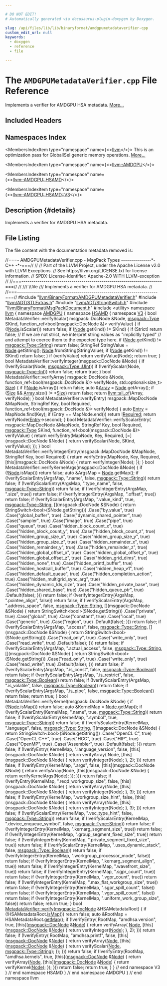 ```yaml
---

# DO NOT EDIT!
# Automatically generated via docusaurus-plugin-doxygen by Doxygen.

slug: /api/files/lib/lib/binaryformat/amdgpumetadataverifier-cpp
custom_edit_url: null
keywords:
  - doxygen
  - reference
  - file

---
```





# The `AMDGPUMetadataVerifier.cpp` File Reference

<DoxygenPage pluginConfig={pluginConfig}>

Implements a verifier for AMDGPU HSA metadata. <a href="#details">More...</a>

## Included Headers

<IncludesList>
<IncludesListItem
  filePath="llvm/BinaryFormat/AMDGPUMetadataVerifier.h"
  permalink="/docs/api/files/include/include/llvm/include/llvm/binaryformat/amdgpumetadataverifier-h"
  isLocal="true" />
<IncludesListItem
  filePath="llvm/ADT/STLExtras.h"
  permalink="/docs/api/files/include/include/llvm/include/llvm/adt/stlextras-h"
  isLocal="true" />
<IncludesListItem
  filePath="llvm/ADT/StringSwitch.h"
  permalink="/docs/api/files/include/include/llvm/include/llvm/adt/stringswitch-h"
  isLocal="true" />
<IncludesListItem
  filePath="llvm/BinaryFormat/MsgPackDocument.h"
  permalink="/docs/api/files/include/include/llvm/include/llvm/binaryformat/msgpackdocument-h"
  isLocal="true" />
<IncludesListItem
  filePath="utility"
  permalink=""
  isLocal="false" />
</IncludesList>

## Namespaces Index

<MembersIndex>

<MembersIndexItem
  type="namespace"
  name={<><a href="/docs/api/namespaces/llvm">llvm</a></>}>
This is an optimization pass for GlobalISel generic memory operations. <a href="/docs/api/namespaces/llvm/#details">More...</a>
</MembersIndexItem>

<MembersIndexItem
  type="namespace"
  name={<><a href="/docs/api/namespaces/llvm/amdgpu">llvm::AMDGPU</a></>}>
</MembersIndexItem>

<MembersIndexItem
  type="namespace"
  name={<><a href="/docs/api/namespaces/llvm/amdgpu/hsamd">llvm::AMDGPU::HSAMD</a></>}>
</MembersIndexItem>

<MembersIndexItem
  type="namespace"
  name={<><a href="/docs/api/namespaces/llvm/amdgpu/hsamd/v3">llvm::AMDGPU::HSAMD::V3</a></>}>
</MembersIndexItem>

</MembersIndex>

## Description {#details}

Implements a verifier for AMDGPU HSA metadata.

## File Listing

The file content with the documentation metadata removed is:

<ProgramListing>

<Link id="l00001" /><CodeLine lineNumber="1"><Highlight kind="comment">//===- AMDGPUMetadataVerifier.cpp - MsgPack Types ---------------&#42;- C++ -&#42;-===//</Highlight><Highlight kind="normal"></Highlight></CodeLine>
<Link id="l00002" /><CodeLine lineNumber="2"><Highlight kind="normal"></Highlight><Highlight kind="comment">//</Highlight><Highlight kind="normal"></Highlight></CodeLine>
<Link id="l00003" /><CodeLine lineNumber="3"><Highlight kind="normal"></Highlight><Highlight kind="comment">// Part of the LLVM Project, under the Apache License v2.0 with LLVM Exceptions.</Highlight><Highlight kind="normal"></Highlight></CodeLine>
<Link id="l00004" /><CodeLine lineNumber="4"><Highlight kind="normal"></Highlight><Highlight kind="comment">// See https://llvm.org/LICENSE.txt for license information.</Highlight><Highlight kind="normal"></Highlight></CodeLine>
<Link id="l00005" /><CodeLine lineNumber="5"><Highlight kind="normal"></Highlight><Highlight kind="comment">// SPDX-License-Identifier: Apache-2.0 WITH LLVM-exception</Highlight><Highlight kind="normal"></Highlight></CodeLine>
<Link id="l00006" /><CodeLine lineNumber="6"><Highlight kind="normal"></Highlight><Highlight kind="comment">//</Highlight><Highlight kind="normal"></Highlight></CodeLine>
<Link id="l00007" /><CodeLine lineNumber="7"><Highlight kind="normal"></Highlight><Highlight kind="comment">//===----------------------------------------------------------------------===//</Highlight><Highlight kind="normal"></Highlight></CodeLine>
<Link id="l00008" /><CodeLine lineNumber="8"><Highlight kind="normal"></Highlight><Highlight kind="comment">//</Highlight><Highlight kind="comment"></Highlight></CodeLine>
<Link id="l00009" /><CodeLine lineNumber="9"><Highlight kind="comment">/// \\file</Highlight></CodeLine>
<Link id="l00010" /><CodeLine lineNumber="10"><Highlight kind="comment">/// Implements a verifier for AMDGPU HSA metadata.</Highlight><Highlight kind="normal"></Highlight></CodeLine>
<Link id="l00011" /><CodeLine lineNumber="11"><Highlight kind="normal"></Highlight><Highlight kind="comment">//</Highlight><Highlight kind="normal"></Highlight></CodeLine>
<Link id="l00012" /><CodeLine lineNumber="12"><Highlight kind="normal"></Highlight><Highlight kind="comment">//===----------------------------------------------------------------------===//</Highlight><Highlight kind="normal"></Highlight></CodeLine>
<Link id="l00013" /><CodeLine lineNumber="13"><Highlight kind="normal"></Highlight></CodeLine>
<Link id="l00014" /><CodeLine lineNumber="14"><Highlight kind="normal"></Highlight><Highlight kind="preprocessor">#include &quot;<a href="/docs/api/files/include/include/llvm/include/llvm/binaryformat/amdgpumetadataverifier-h">llvm/BinaryFormat/AMDGPUMetadataVerifier.h</a>&quot;</Highlight><Highlight kind="normal"></Highlight></CodeLine>
<Link id="l00015" /><CodeLine lineNumber="15"><Highlight kind="normal"></Highlight></CodeLine>
<Link id="l00016" /><CodeLine lineNumber="16"><Highlight kind="normal"></Highlight><Highlight kind="preprocessor">#include &quot;<a href="/docs/api/files/include/include/llvm/include/llvm/adt/stlextras-h">llvm/ADT/STLExtras.h</a>&quot;</Highlight><Highlight kind="normal"></Highlight></CodeLine>
<Link id="l00017" /><CodeLine lineNumber="17"><Highlight kind="normal"></Highlight><Highlight kind="preprocessor">#include &quot;<a href="/docs/api/files/include/include/llvm/include/llvm/adt/stringswitch-h">llvm/ADT/StringSwitch.h</a>&quot;</Highlight><Highlight kind="normal"></Highlight></CodeLine>
<Link id="l00018" /><CodeLine lineNumber="18"><Highlight kind="normal"></Highlight><Highlight kind="preprocessor">#include &quot;<a href="/docs/api/files/include/include/llvm/include/llvm/binaryformat/msgpackdocument-h">llvm/BinaryFormat/MsgPackDocument.h</a>&quot;</Highlight><Highlight kind="normal"></Highlight></CodeLine>
<Link id="l00019" /><CodeLine lineNumber="19"><Highlight kind="normal"></Highlight></CodeLine>
<Link id="l00020" /><CodeLine lineNumber="20"><Highlight kind="normal"></Highlight><Highlight kind="preprocessor">#include &lt;utility&gt;</Highlight><Highlight kind="normal"></Highlight></CodeLine>
<Link id="l00021" /><CodeLine lineNumber="21"><Highlight kind="normal"></Highlight></CodeLine>
<Link id="l00022" /><CodeLine lineNumber="22"><Highlight kind="normal"></Highlight><Highlight kind="keyword">namespace </Highlight><Highlight kind="normal"><a href="/docs/api/namespaces/llvm">llvm</a> &#123;</Highlight></CodeLine>
<Link id="l00023" /><CodeLine lineNumber="23"><Highlight kind="normal"></Highlight><Highlight kind="keyword">namespace </Highlight><Highlight kind="normal"><a href="/docs/api/namespaces/llvm/amdgpu">AMDGPU</a> &#123;</Highlight></CodeLine>
<Link id="l00024" /><CodeLine lineNumber="24"><Highlight kind="normal"></Highlight><Highlight kind="keyword">namespace </Highlight><Highlight kind="normal"><a href="/docs/api/namespaces/llvm/amdgpu/hsamd">HSAMD</a> &#123;</Highlight></CodeLine>
<Link id="l00025" /><CodeLine lineNumber="25"><Highlight kind="normal"></Highlight><Highlight kind="keyword">namespace </Highlight><Highlight kind="normal"><a href="/docs/api/namespaces/llvm/amdgpu/hsamd/v3">V3</a> &#123;</Highlight></CodeLine>
<Link id="l00026" /><CodeLine lineNumber="26"><Highlight kind="normal"></Highlight></CodeLine>
<Link id="l00027" /><CodeLine lineNumber="27"><Highlight kind="normal"></Highlight><Highlight kind="keywordtype">bool</Highlight><Highlight kind="normal"> MetadataVerifier::verifyScalar(</Highlight></CodeLine>
<Link id="l00028" /><CodeLine lineNumber="28"><Highlight kind="normal">    msgpack::DocNode &amp;Node, <a href="/docs/api/namespaces/llvm/msgpack/#afdae9da66bac09f4b2bfc0fd9f0559e6">msgpack::Type</a> SKind,</Highlight></CodeLine>
<Link id="l00029" /><CodeLine lineNumber="29"><Highlight kind="normal">    function&#95;ref&lt;</Highlight><Highlight kind="keywordtype">bool</Highlight><Highlight kind="normal">(msgpack::DocNode &amp;)&gt; verifyValue) &#123;</Highlight></CodeLine>
<Link id="l00030" /><CodeLine lineNumber="30"><Highlight kind="normal">  </Highlight><Highlight kind="keywordflow">if</Highlight><Highlight kind="normal"> (!<a href="/docs/api/namespaces/llvm/rdf/#ac54dd04d6e441d1b72195477e5bc1909">Node</a>.isScalar())</Highlight></CodeLine>
<Link id="l00031" /><CodeLine lineNumber="31"><Highlight kind="normal">    </Highlight><Highlight kind="keywordflow">return</Highlight><Highlight kind="normal"> </Highlight><Highlight kind="keyword">false</Highlight><Highlight kind="normal">;</Highlight></CodeLine>
<Link id="l00032" /><CodeLine lineNumber="32"><Highlight kind="normal">  </Highlight><Highlight kind="keywordflow">if</Highlight><Highlight kind="normal"> (<a href="/docs/api/namespaces/llvm/rdf/#ac54dd04d6e441d1b72195477e5bc1909">Node</a>.getKind() != SKind) &#123;</Highlight></CodeLine>
<Link id="l00033" /><CodeLine lineNumber="33"><Highlight kind="normal">    </Highlight><Highlight kind="keywordflow">if</Highlight><Highlight kind="normal"> (Strict)</Highlight></CodeLine>
<Link id="l00034" /><CodeLine lineNumber="34"><Highlight kind="normal">      </Highlight><Highlight kind="keywordflow">return</Highlight><Highlight kind="normal"> </Highlight><Highlight kind="keyword">false</Highlight><Highlight kind="normal">;</Highlight></CodeLine>
<Link id="l00035" /><CodeLine lineNumber="35"><Highlight kind="normal">    </Highlight><Highlight kind="comment">// If we are not strict, we interpret string values as &quot;implicitly typed&quot;</Highlight><Highlight kind="normal"></Highlight></CodeLine>
<Link id="l00036" /><CodeLine lineNumber="36"><Highlight kind="normal">    </Highlight><Highlight kind="comment">// and attempt to coerce them to the expected type here.</Highlight><Highlight kind="normal"></Highlight></CodeLine>
<Link id="l00037" /><CodeLine lineNumber="37"><Highlight kind="normal">    </Highlight><Highlight kind="keywordflow">if</Highlight><Highlight kind="normal"> (<a href="/docs/api/namespaces/llvm/rdf/#ac54dd04d6e441d1b72195477e5bc1909">Node</a>.getKind() != <a href="/docs/api/namespaces/llvm/msgpack/#afdae9da66bac09f4b2bfc0fd9f0559e6a27118326006d3829667a400ad23d5d98">msgpack::Type::String</a>)</Highlight></CodeLine>
<Link id="l00038" /><CodeLine lineNumber="38"><Highlight kind="normal">      </Highlight><Highlight kind="keywordflow">return</Highlight><Highlight kind="normal"> </Highlight><Highlight kind="keyword">false</Highlight><Highlight kind="normal">;</Highlight></CodeLine>
<Link id="l00039" /><CodeLine lineNumber="39"><Highlight kind="normal">    StringRef StringValue = <a href="/docs/api/namespaces/llvm/rdf/#ac54dd04d6e441d1b72195477e5bc1909">Node</a>.getString();</Highlight></CodeLine>
<Link id="l00040" /><CodeLine lineNumber="40"><Highlight kind="normal">    <a href="/docs/api/namespaces/llvm/rdf/#ac54dd04d6e441d1b72195477e5bc1909">Node</a>.fromString(StringValue);</Highlight></CodeLine>
<Link id="l00041" /><CodeLine lineNumber="41"><Highlight kind="normal">    </Highlight><Highlight kind="keywordflow">if</Highlight><Highlight kind="normal"> (<a href="/docs/api/namespaces/llvm/rdf/#ac54dd04d6e441d1b72195477e5bc1909">Node</a>.getKind() != SKind)</Highlight></CodeLine>
<Link id="l00042" /><CodeLine lineNumber="42"><Highlight kind="normal">      </Highlight><Highlight kind="keywordflow">return</Highlight><Highlight kind="normal"> </Highlight><Highlight kind="keyword">false</Highlight><Highlight kind="normal">;</Highlight></CodeLine>
<Link id="l00043" /><CodeLine lineNumber="43"><Highlight kind="normal">  &#125;</Highlight></CodeLine>
<Link id="l00044" /><CodeLine lineNumber="44"><Highlight kind="normal">  </Highlight><Highlight kind="keywordflow">if</Highlight><Highlight kind="normal"> (verifyValue)</Highlight></CodeLine>
<Link id="l00045" /><CodeLine lineNumber="45"><Highlight kind="normal">    </Highlight><Highlight kind="keywordflow">return</Highlight><Highlight kind="normal"> verifyValue(Node);</Highlight></CodeLine>
<Link id="l00046" /><CodeLine lineNumber="46"><Highlight kind="normal">  </Highlight><Highlight kind="keywordflow">return</Highlight><Highlight kind="normal"> </Highlight><Highlight kind="keyword">true</Highlight><Highlight kind="normal">;</Highlight></CodeLine>
<Link id="l00047" /><CodeLine lineNumber="47"><Highlight kind="normal">&#125;</Highlight></CodeLine>
<Link id="l00048" /><CodeLine lineNumber="48"><Highlight kind="normal"></Highlight></CodeLine>
<Link id="l00049" /><CodeLine lineNumber="49"><Highlight kind="normal"></Highlight><Highlight kind="keywordtype">bool</Highlight><Highlight kind="normal"> MetadataVerifier::verifyInteger(msgpack::DocNode &amp;Node) &#123;</Highlight></CodeLine>
<Link id="l00050" /><CodeLine lineNumber="50"><Highlight kind="normal">  </Highlight><Highlight kind="keywordflow">if</Highlight><Highlight kind="normal"> (!verifyScalar(Node, <a href="/docs/api/namespaces/llvm/msgpack/#afdae9da66bac09f4b2bfc0fd9f0559e6a0b1291eded63143ac04709711274785a">msgpack::Type::UInt</a>))</Highlight></CodeLine>
<Link id="l00051" /><CodeLine lineNumber="51"><Highlight kind="normal">    </Highlight><Highlight kind="keywordflow">if</Highlight><Highlight kind="normal"> (!verifyScalar(Node, <a href="/docs/api/namespaces/llvm/msgpack/#afdae9da66bac09f4b2bfc0fd9f0559e6a1686a6c336b71b36d77354cea19a8b52">msgpack::Type::Int</a>))</Highlight></CodeLine>
<Link id="l00052" /><CodeLine lineNumber="52"><Highlight kind="normal">      </Highlight><Highlight kind="keywordflow">return</Highlight><Highlight kind="normal"> </Highlight><Highlight kind="keyword">false</Highlight><Highlight kind="normal">;</Highlight></CodeLine>
<Link id="l00053" /><CodeLine lineNumber="53"><Highlight kind="normal">  </Highlight><Highlight kind="keywordflow">return</Highlight><Highlight kind="normal"> </Highlight><Highlight kind="keyword">true</Highlight><Highlight kind="normal">;</Highlight></CodeLine>
<Link id="l00054" /><CodeLine lineNumber="54"><Highlight kind="normal">&#125;</Highlight></CodeLine>
<Link id="l00055" /><CodeLine lineNumber="55"><Highlight kind="normal"></Highlight></CodeLine>
<Link id="l00056" /><CodeLine lineNumber="56"><Highlight kind="normal"></Highlight><Highlight kind="keywordtype">bool</Highlight><Highlight kind="normal"> MetadataVerifier::verifyArray(</Highlight></CodeLine>
<Link id="l00057" /><CodeLine lineNumber="57"><Highlight kind="normal">    msgpack::DocNode &amp;Node, function&#95;ref&lt;</Highlight><Highlight kind="keywordtype">bool</Highlight><Highlight kind="normal">(msgpack::DocNode &amp;)&gt; verifyNode,</Highlight></CodeLine>
<Link id="l00058" /><CodeLine lineNumber="58"><Highlight kind="normal">    std::optional&lt;size&#95;t&gt; <a href="/docs/api/files/lib/lib/analysis/inlineorder-cpp/#a7ee6f0cb51c3b9056199e9a0001fe8c3a6f6cb72d544962fa333e2e34ce64f719">Size</a>) &#123;</Highlight></CodeLine>
<Link id="l00059" /><CodeLine lineNumber="59"><Highlight kind="normal">  </Highlight><Highlight kind="keywordflow">if</Highlight><Highlight kind="normal"> (!<a href="/docs/api/namespaces/llvm/rdf/#ac54dd04d6e441d1b72195477e5bc1909">Node</a>.isArray())</Highlight></CodeLine>
<Link id="l00060" /><CodeLine lineNumber="60"><Highlight kind="normal">    </Highlight><Highlight kind="keywordflow">return</Highlight><Highlight kind="normal"> </Highlight><Highlight kind="keyword">false</Highlight><Highlight kind="normal">;</Highlight></CodeLine>
<Link id="l00061" /><CodeLine lineNumber="61"><Highlight kind="normal">  </Highlight><Highlight kind="keyword">auto</Highlight><Highlight kind="normal"> &amp;<a href="/docs/api/namespaces/llvm/msgpack/#afdae9da66bac09f4b2bfc0fd9f0559e6a4410ec34d9e6c1a68100ca0ce033fb17">Array</a> = <a href="/docs/api/namespaces/llvm/rdf/#ac54dd04d6e441d1b72195477e5bc1909">Node</a>.getArray();</Highlight></CodeLine>
<Link id="l00062" /><CodeLine lineNumber="62"><Highlight kind="normal">  </Highlight><Highlight kind="keywordflow">if</Highlight><Highlight kind="normal"> (<a href="/docs/api/files/lib/lib/analysis/inlineorder-cpp/#a7ee6f0cb51c3b9056199e9a0001fe8c3a6f6cb72d544962fa333e2e34ce64f719">Size</a> &amp;&amp; <a href="/docs/api/namespaces/llvm/msgpack/#afdae9da66bac09f4b2bfc0fd9f0559e6a4410ec34d9e6c1a68100ca0ce033fb17">Array</a>.size() != &#42;<a href="/docs/api/files/lib/lib/analysis/inlineorder-cpp/#a7ee6f0cb51c3b9056199e9a0001fe8c3a6f6cb72d544962fa333e2e34ce64f719">Size</a>)</Highlight></CodeLine>
<Link id="l00063" /><CodeLine lineNumber="63"><Highlight kind="normal">    </Highlight><Highlight kind="keywordflow">return</Highlight><Highlight kind="normal"> </Highlight><Highlight kind="keyword">false</Highlight><Highlight kind="normal">;</Highlight></CodeLine>
<Link id="l00064" /><CodeLine lineNumber="64"><Highlight kind="normal">  </Highlight><Highlight kind="keywordflow">return</Highlight><Highlight kind="normal"> <a href="/docs/api/namespaces/llvm/#a0d10fe510ced2849a8074fe81e5d04ce">llvm::all&#95;of</a>(Array, verifyNode);</Highlight></CodeLine>
<Link id="l00065" /><CodeLine lineNumber="65"><Highlight kind="normal">&#125;</Highlight></CodeLine>
<Link id="l00066" /><CodeLine lineNumber="66"><Highlight kind="normal"></Highlight></CodeLine>
<Link id="l00067" /><CodeLine lineNumber="67"><Highlight kind="normal"></Highlight><Highlight kind="keywordtype">bool</Highlight><Highlight kind="normal"> MetadataVerifier::verifyEntry(</Highlight></CodeLine>
<Link id="l00068" /><CodeLine lineNumber="68"><Highlight kind="normal">    msgpack::MapDocNode &amp;MapNode, StringRef Key, </Highlight><Highlight kind="keywordtype">bool</Highlight><Highlight kind="normal"> Required,</Highlight></CodeLine>
<Link id="l00069" /><CodeLine lineNumber="69"><Highlight kind="normal">    function&#95;ref&lt;</Highlight><Highlight kind="keywordtype">bool</Highlight><Highlight kind="normal">(msgpack::DocNode &amp;)&gt; verifyNode) &#123;</Highlight></CodeLine>
<Link id="l00070" /><CodeLine lineNumber="70"><Highlight kind="normal">  </Highlight><Highlight kind="keyword">auto</Highlight><Highlight kind="normal"> <a href="/docs/api/namespaces/llvm/coff/#ae7629a0652411dc2be61aea4fee2b39caadd024eaaab0666500593f30456bbc43">Entry</a> = MapNode.find(Key);</Highlight></CodeLine>
<Link id="l00071" /><CodeLine lineNumber="71"><Highlight kind="normal">  </Highlight><Highlight kind="keywordflow">if</Highlight><Highlight kind="normal"> (Entry == MapNode.end())</Highlight></CodeLine>
<Link id="l00072" /><CodeLine lineNumber="72"><Highlight kind="normal">    </Highlight><Highlight kind="keywordflow">return</Highlight><Highlight kind="normal"> !<a href="/docs/api/namespaces/llvm/orc/#a8062d0529fef4a678f022739e603e196af62b6d5aa008bfa83a2510cbda8e7960">Required</a>;</Highlight></CodeLine>
<Link id="l00073" /><CodeLine lineNumber="73"><Highlight kind="normal">  </Highlight><Highlight kind="keywordflow">return</Highlight><Highlight kind="normal"> verifyNode(<a href="/docs/api/namespaces/llvm/coff/#ae7629a0652411dc2be61aea4fee2b39caadd024eaaab0666500593f30456bbc43">Entry</a>-&gt;second);</Highlight></CodeLine>
<Link id="l00074" /><CodeLine lineNumber="74"><Highlight kind="normal">&#125;</Highlight></CodeLine>
<Link id="l00075" /><CodeLine lineNumber="75"><Highlight kind="normal"></Highlight></CodeLine>
<Link id="l00076" /><CodeLine lineNumber="76"><Highlight kind="normal"></Highlight><Highlight kind="keywordtype">bool</Highlight><Highlight kind="normal"> MetadataVerifier::verifyScalarEntry(</Highlight></CodeLine>
<Link id="l00077" /><CodeLine lineNumber="77"><Highlight kind="normal">    msgpack::MapDocNode &amp;MapNode, StringRef Key, </Highlight><Highlight kind="keywordtype">bool</Highlight><Highlight kind="normal"> Required,</Highlight></CodeLine>
<Link id="l00078" /><CodeLine lineNumber="78"><Highlight kind="normal">    <a href="/docs/api/namespaces/llvm/msgpack/#afdae9da66bac09f4b2bfc0fd9f0559e6">msgpack::Type</a> SKind,</Highlight></CodeLine>
<Link id="l00079" /><CodeLine lineNumber="79"><Highlight kind="normal">    function&#95;ref&lt;</Highlight><Highlight kind="keywordtype">bool</Highlight><Highlight kind="normal">(msgpack::DocNode &amp;)&gt; verifyValue) &#123;</Highlight></CodeLine>
<Link id="l00080" /><CodeLine lineNumber="80"><Highlight kind="normal">  </Highlight><Highlight kind="keywordflow">return</Highlight><Highlight kind="normal"> verifyEntry(MapNode, Key, Required, &#91;=&#93;(msgpack::DocNode &amp;Node) &#123;</Highlight></CodeLine>
<Link id="l00081" /><CodeLine lineNumber="81"><Highlight kind="normal">    </Highlight><Highlight kind="keywordflow">return</Highlight><Highlight kind="normal"> verifyScalar(Node, SKind, verifyValue);</Highlight></CodeLine>
<Link id="l00082" /><CodeLine lineNumber="82"><Highlight kind="normal">  &#125;);</Highlight></CodeLine>
<Link id="l00083" /><CodeLine lineNumber="83"><Highlight kind="normal">&#125;</Highlight></CodeLine>
<Link id="l00084" /><CodeLine lineNumber="84"><Highlight kind="normal"></Highlight></CodeLine>
<Link id="l00085" /><CodeLine lineNumber="85"><Highlight kind="normal"></Highlight><Highlight kind="keywordtype">bool</Highlight><Highlight kind="normal"> MetadataVerifier::verifyIntegerEntry(msgpack::MapDocNode &amp;MapNode,</Highlight></CodeLine>
<Link id="l00086" /><CodeLine lineNumber="86"><Highlight kind="normal">                                          StringRef Key, </Highlight><Highlight kind="keywordtype">bool</Highlight><Highlight kind="normal"> Required) &#123;</Highlight></CodeLine>
<Link id="l00087" /><CodeLine lineNumber="87"><Highlight kind="normal">  </Highlight><Highlight kind="keywordflow">return</Highlight><Highlight kind="normal"> verifyEntry(MapNode, Key, Required, &#91;</Highlight><Highlight kind="keyword">this</Highlight><Highlight kind="normal">&#93;(msgpack::DocNode &amp;Node) &#123;</Highlight></CodeLine>
<Link id="l00088" /><CodeLine lineNumber="88"><Highlight kind="normal">    </Highlight><Highlight kind="keywordflow">return</Highlight><Highlight kind="normal"> verifyInteger(Node);</Highlight></CodeLine>
<Link id="l00089" /><CodeLine lineNumber="89"><Highlight kind="normal">  &#125;);</Highlight></CodeLine>
<Link id="l00090" /><CodeLine lineNumber="90"><Highlight kind="normal">&#125;</Highlight></CodeLine>
<Link id="l00091" /><CodeLine lineNumber="91"><Highlight kind="normal"></Highlight></CodeLine>
<Link id="l00092" /><CodeLine lineNumber="92"><Highlight kind="normal"></Highlight><Highlight kind="keywordtype">bool</Highlight><Highlight kind="normal"> MetadataVerifier::verifyKernelArgs(msgpack::DocNode &amp;Node) &#123;</Highlight></CodeLine>
<Link id="l00093" /><CodeLine lineNumber="93"><Highlight kind="normal">  </Highlight><Highlight kind="keywordflow">if</Highlight><Highlight kind="normal"> (!<a href="/docs/api/namespaces/llvm/rdf/#ac54dd04d6e441d1b72195477e5bc1909">Node</a>.isMap())</Highlight></CodeLine>
<Link id="l00094" /><CodeLine lineNumber="94"><Highlight kind="normal">    </Highlight><Highlight kind="keywordflow">return</Highlight><Highlight kind="normal"> </Highlight><Highlight kind="keyword">false</Highlight><Highlight kind="normal">;</Highlight></CodeLine>
<Link id="l00095" /><CodeLine lineNumber="95"><Highlight kind="normal">  </Highlight><Highlight kind="keyword">auto</Highlight><Highlight kind="normal"> &amp;ArgsMap = <a href="/docs/api/namespaces/llvm/rdf/#ac54dd04d6e441d1b72195477e5bc1909">Node</a>.getMap();</Highlight></CodeLine>
<Link id="l00096" /><CodeLine lineNumber="96"><Highlight kind="normal"></Highlight></CodeLine>
<Link id="l00097" /><CodeLine lineNumber="97"><Highlight kind="normal">  </Highlight><Highlight kind="keywordflow">if</Highlight><Highlight kind="normal"> (!verifyScalarEntry(ArgsMap, </Highlight><Highlight kind="stringliteral">&quot;.name&quot;</Highlight><Highlight kind="normal">, </Highlight><Highlight kind="keyword">false</Highlight><Highlight kind="normal">,</Highlight></CodeLine>
<Link id="l00098" /><CodeLine lineNumber="98"><Highlight kind="normal">                         <a href="/docs/api/namespaces/llvm/msgpack/#afdae9da66bac09f4b2bfc0fd9f0559e6a27118326006d3829667a400ad23d5d98">msgpack::Type::String</a>))</Highlight></CodeLine>
<Link id="l00099" /><CodeLine lineNumber="99"><Highlight kind="normal">    </Highlight><Highlight kind="keywordflow">return</Highlight><Highlight kind="normal"> </Highlight><Highlight kind="keyword">false</Highlight><Highlight kind="normal">;</Highlight></CodeLine>
<Link id="l00100" /><CodeLine lineNumber="100"><Highlight kind="normal">  </Highlight><Highlight kind="keywordflow">if</Highlight><Highlight kind="normal"> (!verifyScalarEntry(ArgsMap, </Highlight><Highlight kind="stringliteral">&quot;.type&#95;name&quot;</Highlight><Highlight kind="normal">, </Highlight><Highlight kind="keyword">false</Highlight><Highlight kind="normal">,</Highlight></CodeLine>
<Link id="l00101" /><CodeLine lineNumber="101"><Highlight kind="normal">                         <a href="/docs/api/namespaces/llvm/msgpack/#afdae9da66bac09f4b2bfc0fd9f0559e6a27118326006d3829667a400ad23d5d98">msgpack::Type::String</a>))</Highlight></CodeLine>
<Link id="l00102" /><CodeLine lineNumber="102"><Highlight kind="normal">    </Highlight><Highlight kind="keywordflow">return</Highlight><Highlight kind="normal"> </Highlight><Highlight kind="keyword">false</Highlight><Highlight kind="normal">;</Highlight></CodeLine>
<Link id="l00103" /><CodeLine lineNumber="103"><Highlight kind="normal">  </Highlight><Highlight kind="keywordflow">if</Highlight><Highlight kind="normal"> (!verifyIntegerEntry(ArgsMap, </Highlight><Highlight kind="stringliteral">&quot;.size&quot;</Highlight><Highlight kind="normal">, </Highlight><Highlight kind="keyword">true</Highlight><Highlight kind="normal">))</Highlight></CodeLine>
<Link id="l00104" /><CodeLine lineNumber="104"><Highlight kind="normal">    </Highlight><Highlight kind="keywordflow">return</Highlight><Highlight kind="normal"> </Highlight><Highlight kind="keyword">false</Highlight><Highlight kind="normal">;</Highlight></CodeLine>
<Link id="l00105" /><CodeLine lineNumber="105"><Highlight kind="normal">  </Highlight><Highlight kind="keywordflow">if</Highlight><Highlight kind="normal"> (!verifyIntegerEntry(ArgsMap, </Highlight><Highlight kind="stringliteral">&quot;.offset&quot;</Highlight><Highlight kind="normal">, </Highlight><Highlight kind="keyword">true</Highlight><Highlight kind="normal">))</Highlight></CodeLine>
<Link id="l00106" /><CodeLine lineNumber="106"><Highlight kind="normal">    </Highlight><Highlight kind="keywordflow">return</Highlight><Highlight kind="normal"> </Highlight><Highlight kind="keyword">false</Highlight><Highlight kind="normal">;</Highlight></CodeLine>
<Link id="l00107" /><CodeLine lineNumber="107"><Highlight kind="normal">  </Highlight><Highlight kind="keywordflow">if</Highlight><Highlight kind="normal"> (!verifyScalarEntry(ArgsMap, </Highlight><Highlight kind="stringliteral">&quot;.value&#95;kind&quot;</Highlight><Highlight kind="normal">, </Highlight><Highlight kind="keyword">true</Highlight><Highlight kind="normal">, <a href="/docs/api/namespaces/llvm/msgpack/#afdae9da66bac09f4b2bfc0fd9f0559e6a27118326006d3829667a400ad23d5d98">msgpack::Type::String</a>,</Highlight></CodeLine>
<Link id="l00108" /><CodeLine lineNumber="108"><Highlight kind="normal">                         &#91;&#93;(msgpack::DocNode &amp;SNode) &#123;</Highlight></CodeLine>
<Link id="l00109" /><CodeLine lineNumber="109"><Highlight kind="normal">                           </Highlight><Highlight kind="keywordflow">return</Highlight><Highlight kind="normal"> StringSwitch&lt;bool&gt;(SNode.getString())</Highlight></CodeLine>
<Link id="l00110" /><CodeLine lineNumber="110"><Highlight kind="normal">                               .Case(</Highlight><Highlight kind="stringliteral">&quot;by&#95;value&quot;</Highlight><Highlight kind="normal">, </Highlight><Highlight kind="keyword">true</Highlight><Highlight kind="normal">)</Highlight></CodeLine>
<Link id="l00111" /><CodeLine lineNumber="111"><Highlight kind="normal">                               .Case(</Highlight><Highlight kind="stringliteral">&quot;global&#95;buffer&quot;</Highlight><Highlight kind="normal">, </Highlight><Highlight kind="keyword">true</Highlight><Highlight kind="normal">)</Highlight></CodeLine>
<Link id="l00112" /><CodeLine lineNumber="112"><Highlight kind="normal">                               .Case(</Highlight><Highlight kind="stringliteral">&quot;dynamic&#95;shared&#95;pointer&quot;</Highlight><Highlight kind="normal">, </Highlight><Highlight kind="keyword">true</Highlight><Highlight kind="normal">)</Highlight></CodeLine>
<Link id="l00113" /><CodeLine lineNumber="113"><Highlight kind="normal">                               .Case(</Highlight><Highlight kind="stringliteral">&quot;sampler&quot;</Highlight><Highlight kind="normal">, </Highlight><Highlight kind="keyword">true</Highlight><Highlight kind="normal">)</Highlight></CodeLine>
<Link id="l00114" /><CodeLine lineNumber="114"><Highlight kind="normal">                               .Case(</Highlight><Highlight kind="stringliteral">&quot;image&quot;</Highlight><Highlight kind="normal">, </Highlight><Highlight kind="keyword">true</Highlight><Highlight kind="normal">)</Highlight></CodeLine>
<Link id="l00115" /><CodeLine lineNumber="115"><Highlight kind="normal">                               .Case(</Highlight><Highlight kind="stringliteral">&quot;pipe&quot;</Highlight><Highlight kind="normal">, </Highlight><Highlight kind="keyword">true</Highlight><Highlight kind="normal">)</Highlight></CodeLine>
<Link id="l00116" /><CodeLine lineNumber="116"><Highlight kind="normal">                               .Case(</Highlight><Highlight kind="stringliteral">&quot;queue&quot;</Highlight><Highlight kind="normal">, </Highlight><Highlight kind="keyword">true</Highlight><Highlight kind="normal">)</Highlight></CodeLine>
<Link id="l00117" /><CodeLine lineNumber="117"><Highlight kind="normal">                               .Case(</Highlight><Highlight kind="stringliteral">&quot;hidden&#95;block&#95;count&#95;x&quot;</Highlight><Highlight kind="normal">, </Highlight><Highlight kind="keyword">true</Highlight><Highlight kind="normal">)</Highlight></CodeLine>
<Link id="l00118" /><CodeLine lineNumber="118"><Highlight kind="normal">                               .Case(</Highlight><Highlight kind="stringliteral">&quot;hidden&#95;block&#95;count&#95;y&quot;</Highlight><Highlight kind="normal">, </Highlight><Highlight kind="keyword">true</Highlight><Highlight kind="normal">)</Highlight></CodeLine>
<Link id="l00119" /><CodeLine lineNumber="119"><Highlight kind="normal">                               .Case(</Highlight><Highlight kind="stringliteral">&quot;hidden&#95;block&#95;count&#95;z&quot;</Highlight><Highlight kind="normal">, </Highlight><Highlight kind="keyword">true</Highlight><Highlight kind="normal">)</Highlight></CodeLine>
<Link id="l00120" /><CodeLine lineNumber="120"><Highlight kind="normal">                               .Case(</Highlight><Highlight kind="stringliteral">&quot;hidden&#95;group&#95;size&#95;x&quot;</Highlight><Highlight kind="normal">, </Highlight><Highlight kind="keyword">true</Highlight><Highlight kind="normal">)</Highlight></CodeLine>
<Link id="l00121" /><CodeLine lineNumber="121"><Highlight kind="normal">                               .Case(</Highlight><Highlight kind="stringliteral">&quot;hidden&#95;group&#95;size&#95;y&quot;</Highlight><Highlight kind="normal">, </Highlight><Highlight kind="keyword">true</Highlight><Highlight kind="normal">)</Highlight></CodeLine>
<Link id="l00122" /><CodeLine lineNumber="122"><Highlight kind="normal">                               .Case(</Highlight><Highlight kind="stringliteral">&quot;hidden&#95;group&#95;size&#95;z&quot;</Highlight><Highlight kind="normal">, </Highlight><Highlight kind="keyword">true</Highlight><Highlight kind="normal">)</Highlight></CodeLine>
<Link id="l00123" /><CodeLine lineNumber="123"><Highlight kind="normal">                               .Case(</Highlight><Highlight kind="stringliteral">&quot;hidden&#95;remainder&#95;x&quot;</Highlight><Highlight kind="normal">, </Highlight><Highlight kind="keyword">true</Highlight><Highlight kind="normal">)</Highlight></CodeLine>
<Link id="l00124" /><CodeLine lineNumber="124"><Highlight kind="normal">                               .Case(</Highlight><Highlight kind="stringliteral">&quot;hidden&#95;remainder&#95;y&quot;</Highlight><Highlight kind="normal">, </Highlight><Highlight kind="keyword">true</Highlight><Highlight kind="normal">)</Highlight></CodeLine>
<Link id="l00125" /><CodeLine lineNumber="125"><Highlight kind="normal">                               .Case(</Highlight><Highlight kind="stringliteral">&quot;hidden&#95;remainder&#95;z&quot;</Highlight><Highlight kind="normal">, </Highlight><Highlight kind="keyword">true</Highlight><Highlight kind="normal">)</Highlight></CodeLine>
<Link id="l00126" /><CodeLine lineNumber="126"><Highlight kind="normal">                               .Case(</Highlight><Highlight kind="stringliteral">&quot;hidden&#95;global&#95;offset&#95;x&quot;</Highlight><Highlight kind="normal">, </Highlight><Highlight kind="keyword">true</Highlight><Highlight kind="normal">)</Highlight></CodeLine>
<Link id="l00127" /><CodeLine lineNumber="127"><Highlight kind="normal">                               .Case(</Highlight><Highlight kind="stringliteral">&quot;hidden&#95;global&#95;offset&#95;y&quot;</Highlight><Highlight kind="normal">, </Highlight><Highlight kind="keyword">true</Highlight><Highlight kind="normal">)</Highlight></CodeLine>
<Link id="l00128" /><CodeLine lineNumber="128"><Highlight kind="normal">                               .Case(</Highlight><Highlight kind="stringliteral">&quot;hidden&#95;global&#95;offset&#95;z&quot;</Highlight><Highlight kind="normal">, </Highlight><Highlight kind="keyword">true</Highlight><Highlight kind="normal">)</Highlight></CodeLine>
<Link id="l00129" /><CodeLine lineNumber="129"><Highlight kind="normal">                               .Case(</Highlight><Highlight kind="stringliteral">&quot;hidden&#95;grid&#95;dims&quot;</Highlight><Highlight kind="normal">, </Highlight><Highlight kind="keyword">true</Highlight><Highlight kind="normal">)</Highlight></CodeLine>
<Link id="l00130" /><CodeLine lineNumber="130"><Highlight kind="normal">                               .Case(</Highlight><Highlight kind="stringliteral">&quot;hidden&#95;none&quot;</Highlight><Highlight kind="normal">, </Highlight><Highlight kind="keyword">true</Highlight><Highlight kind="normal">)</Highlight></CodeLine>
<Link id="l00131" /><CodeLine lineNumber="131"><Highlight kind="normal">                               .Case(</Highlight><Highlight kind="stringliteral">&quot;hidden&#95;printf&#95;buffer&quot;</Highlight><Highlight kind="normal">, </Highlight><Highlight kind="keyword">true</Highlight><Highlight kind="normal">)</Highlight></CodeLine>
<Link id="l00132" /><CodeLine lineNumber="132"><Highlight kind="normal">                               .Case(</Highlight><Highlight kind="stringliteral">&quot;hidden&#95;hostcall&#95;buffer&quot;</Highlight><Highlight kind="normal">, </Highlight><Highlight kind="keyword">true</Highlight><Highlight kind="normal">)</Highlight></CodeLine>
<Link id="l00133" /><CodeLine lineNumber="133"><Highlight kind="normal">                               .Case(</Highlight><Highlight kind="stringliteral">&quot;hidden&#95;heap&#95;v1&quot;</Highlight><Highlight kind="normal">, </Highlight><Highlight kind="keyword">true</Highlight><Highlight kind="normal">)</Highlight></CodeLine>
<Link id="l00134" /><CodeLine lineNumber="134"><Highlight kind="normal">                               .Case(</Highlight><Highlight kind="stringliteral">&quot;hidden&#95;default&#95;queue&quot;</Highlight><Highlight kind="normal">, </Highlight><Highlight kind="keyword">true</Highlight><Highlight kind="normal">)</Highlight></CodeLine>
<Link id="l00135" /><CodeLine lineNumber="135"><Highlight kind="normal">                               .Case(</Highlight><Highlight kind="stringliteral">&quot;hidden&#95;completion&#95;action&quot;</Highlight><Highlight kind="normal">, </Highlight><Highlight kind="keyword">true</Highlight><Highlight kind="normal">)</Highlight></CodeLine>
<Link id="l00136" /><CodeLine lineNumber="136"><Highlight kind="normal">                               .Case(</Highlight><Highlight kind="stringliteral">&quot;hidden&#95;multigrid&#95;sync&#95;arg&quot;</Highlight><Highlight kind="normal">, </Highlight><Highlight kind="keyword">true</Highlight><Highlight kind="normal">)</Highlight></CodeLine>
<Link id="l00137" /><CodeLine lineNumber="137"><Highlight kind="normal">                               .Case(</Highlight><Highlight kind="stringliteral">&quot;hidden&#95;dynamic&#95;lds&#95;size&quot;</Highlight><Highlight kind="normal">, </Highlight><Highlight kind="keyword">true</Highlight><Highlight kind="normal">)</Highlight></CodeLine>
<Link id="l00138" /><CodeLine lineNumber="138"><Highlight kind="normal">                               .Case(</Highlight><Highlight kind="stringliteral">&quot;hidden&#95;private&#95;base&quot;</Highlight><Highlight kind="normal">, </Highlight><Highlight kind="keyword">true</Highlight><Highlight kind="normal">)</Highlight></CodeLine>
<Link id="l00139" /><CodeLine lineNumber="139"><Highlight kind="normal">                               .Case(</Highlight><Highlight kind="stringliteral">&quot;hidden&#95;shared&#95;base&quot;</Highlight><Highlight kind="normal">, </Highlight><Highlight kind="keyword">true</Highlight><Highlight kind="normal">)</Highlight></CodeLine>
<Link id="l00140" /><CodeLine lineNumber="140"><Highlight kind="normal">                               .Case(</Highlight><Highlight kind="stringliteral">&quot;hidden&#95;queue&#95;ptr&quot;</Highlight><Highlight kind="normal">, </Highlight><Highlight kind="keyword">true</Highlight><Highlight kind="normal">)</Highlight></CodeLine>
<Link id="l00141" /><CodeLine lineNumber="141"><Highlight kind="normal">                               .Default(</Highlight><Highlight kind="keyword">false</Highlight><Highlight kind="normal">);</Highlight></CodeLine>
<Link id="l00142" /><CodeLine lineNumber="142"><Highlight kind="normal">                         &#125;))</Highlight></CodeLine>
<Link id="l00143" /><CodeLine lineNumber="143"><Highlight kind="normal">    </Highlight><Highlight kind="keywordflow">return</Highlight><Highlight kind="normal"> </Highlight><Highlight kind="keyword">false</Highlight><Highlight kind="normal">;</Highlight></CodeLine>
<Link id="l00144" /><CodeLine lineNumber="144"><Highlight kind="normal">  </Highlight><Highlight kind="keywordflow">if</Highlight><Highlight kind="normal"> (!verifyIntegerEntry(ArgsMap, </Highlight><Highlight kind="stringliteral">&quot;.pointee&#95;align&quot;</Highlight><Highlight kind="normal">, </Highlight><Highlight kind="keyword">false</Highlight><Highlight kind="normal">))</Highlight></CodeLine>
<Link id="l00145" /><CodeLine lineNumber="145"><Highlight kind="normal">    </Highlight><Highlight kind="keywordflow">return</Highlight><Highlight kind="normal"> </Highlight><Highlight kind="keyword">false</Highlight><Highlight kind="normal">;</Highlight></CodeLine>
<Link id="l00146" /><CodeLine lineNumber="146"><Highlight kind="normal">  </Highlight><Highlight kind="keywordflow">if</Highlight><Highlight kind="normal"> (!verifyScalarEntry(ArgsMap, </Highlight><Highlight kind="stringliteral">&quot;.address&#95;space&quot;</Highlight><Highlight kind="normal">, </Highlight><Highlight kind="keyword">false</Highlight><Highlight kind="normal">,</Highlight></CodeLine>
<Link id="l00147" /><CodeLine lineNumber="147"><Highlight kind="normal">                         <a href="/docs/api/namespaces/llvm/msgpack/#afdae9da66bac09f4b2bfc0fd9f0559e6a27118326006d3829667a400ad23d5d98">msgpack::Type::String</a>,</Highlight></CodeLine>
<Link id="l00148" /><CodeLine lineNumber="148"><Highlight kind="normal">                         &#91;&#93;(msgpack::DocNode &amp;SNode) &#123;</Highlight></CodeLine>
<Link id="l00149" /><CodeLine lineNumber="149"><Highlight kind="normal">                           </Highlight><Highlight kind="keywordflow">return</Highlight><Highlight kind="normal"> StringSwitch&lt;bool&gt;(SNode.getString())</Highlight></CodeLine>
<Link id="l00150" /><CodeLine lineNumber="150"><Highlight kind="normal">                               .Case(</Highlight><Highlight kind="stringliteral">&quot;private&quot;</Highlight><Highlight kind="normal">, </Highlight><Highlight kind="keyword">true</Highlight><Highlight kind="normal">)</Highlight></CodeLine>
<Link id="l00151" /><CodeLine lineNumber="151"><Highlight kind="normal">                               .Case(</Highlight><Highlight kind="stringliteral">&quot;global&quot;</Highlight><Highlight kind="normal">, </Highlight><Highlight kind="keyword">true</Highlight><Highlight kind="normal">)</Highlight></CodeLine>
<Link id="l00152" /><CodeLine lineNumber="152"><Highlight kind="normal">                               .Case(</Highlight><Highlight kind="stringliteral">&quot;constant&quot;</Highlight><Highlight kind="normal">, </Highlight><Highlight kind="keyword">true</Highlight><Highlight kind="normal">)</Highlight></CodeLine>
<Link id="l00153" /><CodeLine lineNumber="153"><Highlight kind="normal">                               .Case(</Highlight><Highlight kind="stringliteral">&quot;local&quot;</Highlight><Highlight kind="normal">, </Highlight><Highlight kind="keyword">true</Highlight><Highlight kind="normal">)</Highlight></CodeLine>
<Link id="l00154" /><CodeLine lineNumber="154"><Highlight kind="normal">                               .Case(</Highlight><Highlight kind="stringliteral">&quot;generic&quot;</Highlight><Highlight kind="normal">, </Highlight><Highlight kind="keyword">true</Highlight><Highlight kind="normal">)</Highlight></CodeLine>
<Link id="l00155" /><CodeLine lineNumber="155"><Highlight kind="normal">                               .Case(</Highlight><Highlight kind="stringliteral">&quot;region&quot;</Highlight><Highlight kind="normal">, </Highlight><Highlight kind="keyword">true</Highlight><Highlight kind="normal">)</Highlight></CodeLine>
<Link id="l00156" /><CodeLine lineNumber="156"><Highlight kind="normal">                               .Default(</Highlight><Highlight kind="keyword">false</Highlight><Highlight kind="normal">);</Highlight></CodeLine>
<Link id="l00157" /><CodeLine lineNumber="157"><Highlight kind="normal">                         &#125;))</Highlight></CodeLine>
<Link id="l00158" /><CodeLine lineNumber="158"><Highlight kind="normal">    </Highlight><Highlight kind="keywordflow">return</Highlight><Highlight kind="normal"> </Highlight><Highlight kind="keyword">false</Highlight><Highlight kind="normal">;</Highlight></CodeLine>
<Link id="l00159" /><CodeLine lineNumber="159"><Highlight kind="normal">  </Highlight><Highlight kind="keywordflow">if</Highlight><Highlight kind="normal"> (!verifyScalarEntry(ArgsMap, </Highlight><Highlight kind="stringliteral">&quot;.access&quot;</Highlight><Highlight kind="normal">, </Highlight><Highlight kind="keyword">false</Highlight><Highlight kind="normal">,</Highlight></CodeLine>
<Link id="l00160" /><CodeLine lineNumber="160"><Highlight kind="normal">                         <a href="/docs/api/namespaces/llvm/msgpack/#afdae9da66bac09f4b2bfc0fd9f0559e6a27118326006d3829667a400ad23d5d98">msgpack::Type::String</a>,</Highlight></CodeLine>
<Link id="l00161" /><CodeLine lineNumber="161"><Highlight kind="normal">                         &#91;&#93;(msgpack::DocNode &amp;SNode) &#123;</Highlight></CodeLine>
<Link id="l00162" /><CodeLine lineNumber="162"><Highlight kind="normal">                           </Highlight><Highlight kind="keywordflow">return</Highlight><Highlight kind="normal"> StringSwitch&lt;bool&gt;(SNode.getString())</Highlight></CodeLine>
<Link id="l00163" /><CodeLine lineNumber="163"><Highlight kind="normal">                               .Case(</Highlight><Highlight kind="stringliteral">&quot;read&#95;only&quot;</Highlight><Highlight kind="normal">, </Highlight><Highlight kind="keyword">true</Highlight><Highlight kind="normal">)</Highlight></CodeLine>
<Link id="l00164" /><CodeLine lineNumber="164"><Highlight kind="normal">                               .Case(</Highlight><Highlight kind="stringliteral">&quot;write&#95;only&quot;</Highlight><Highlight kind="normal">, </Highlight><Highlight kind="keyword">true</Highlight><Highlight kind="normal">)</Highlight></CodeLine>
<Link id="l00165" /><CodeLine lineNumber="165"><Highlight kind="normal">                               .Case(</Highlight><Highlight kind="stringliteral">&quot;read&#95;write&quot;</Highlight><Highlight kind="normal">, </Highlight><Highlight kind="keyword">true</Highlight><Highlight kind="normal">)</Highlight></CodeLine>
<Link id="l00166" /><CodeLine lineNumber="166"><Highlight kind="normal">                               .Default(</Highlight><Highlight kind="keyword">false</Highlight><Highlight kind="normal">);</Highlight></CodeLine>
<Link id="l00167" /><CodeLine lineNumber="167"><Highlight kind="normal">                         &#125;))</Highlight></CodeLine>
<Link id="l00168" /><CodeLine lineNumber="168"><Highlight kind="normal">    </Highlight><Highlight kind="keywordflow">return</Highlight><Highlight kind="normal"> </Highlight><Highlight kind="keyword">false</Highlight><Highlight kind="normal">;</Highlight></CodeLine>
<Link id="l00169" /><CodeLine lineNumber="169"><Highlight kind="normal">  </Highlight><Highlight kind="keywordflow">if</Highlight><Highlight kind="normal"> (!verifyScalarEntry(ArgsMap, </Highlight><Highlight kind="stringliteral">&quot;.actual&#95;access&quot;</Highlight><Highlight kind="normal">, </Highlight><Highlight kind="keyword">false</Highlight><Highlight kind="normal">,</Highlight></CodeLine>
<Link id="l00170" /><CodeLine lineNumber="170"><Highlight kind="normal">                         <a href="/docs/api/namespaces/llvm/msgpack/#afdae9da66bac09f4b2bfc0fd9f0559e6a27118326006d3829667a400ad23d5d98">msgpack::Type::String</a>,</Highlight></CodeLine>
<Link id="l00171" /><CodeLine lineNumber="171"><Highlight kind="normal">                         &#91;&#93;(msgpack::DocNode &amp;SNode) &#123;</Highlight></CodeLine>
<Link id="l00172" /><CodeLine lineNumber="172"><Highlight kind="normal">                           </Highlight><Highlight kind="keywordflow">return</Highlight><Highlight kind="normal"> StringSwitch&lt;bool&gt;(SNode.getString())</Highlight></CodeLine>
<Link id="l00173" /><CodeLine lineNumber="173"><Highlight kind="normal">                               .Case(</Highlight><Highlight kind="stringliteral">&quot;read&#95;only&quot;</Highlight><Highlight kind="normal">, </Highlight><Highlight kind="keyword">true</Highlight><Highlight kind="normal">)</Highlight></CodeLine>
<Link id="l00174" /><CodeLine lineNumber="174"><Highlight kind="normal">                               .Case(</Highlight><Highlight kind="stringliteral">&quot;write&#95;only&quot;</Highlight><Highlight kind="normal">, </Highlight><Highlight kind="keyword">true</Highlight><Highlight kind="normal">)</Highlight></CodeLine>
<Link id="l00175" /><CodeLine lineNumber="175"><Highlight kind="normal">                               .Case(</Highlight><Highlight kind="stringliteral">&quot;read&#95;write&quot;</Highlight><Highlight kind="normal">, </Highlight><Highlight kind="keyword">true</Highlight><Highlight kind="normal">)</Highlight></CodeLine>
<Link id="l00176" /><CodeLine lineNumber="176"><Highlight kind="normal">                               .Default(</Highlight><Highlight kind="keyword">false</Highlight><Highlight kind="normal">);</Highlight></CodeLine>
<Link id="l00177" /><CodeLine lineNumber="177"><Highlight kind="normal">                         &#125;))</Highlight></CodeLine>
<Link id="l00178" /><CodeLine lineNumber="178"><Highlight kind="normal">    </Highlight><Highlight kind="keywordflow">return</Highlight><Highlight kind="normal"> </Highlight><Highlight kind="keyword">false</Highlight><Highlight kind="normal">;</Highlight></CodeLine>
<Link id="l00179" /><CodeLine lineNumber="179"><Highlight kind="normal">  </Highlight><Highlight kind="keywordflow">if</Highlight><Highlight kind="normal"> (!verifyScalarEntry(ArgsMap, </Highlight><Highlight kind="stringliteral">&quot;.is&#95;const&quot;</Highlight><Highlight kind="normal">, </Highlight><Highlight kind="keyword">false</Highlight><Highlight kind="normal">,</Highlight></CodeLine>
<Link id="l00180" /><CodeLine lineNumber="180"><Highlight kind="normal">                         <a href="/docs/api/namespaces/llvm/msgpack/#afdae9da66bac09f4b2bfc0fd9f0559e6a27226c864bac7454a8504f8edb15d95b">msgpack::Type::Boolean</a>))</Highlight></CodeLine>
<Link id="l00181" /><CodeLine lineNumber="181"><Highlight kind="normal">    </Highlight><Highlight kind="keywordflow">return</Highlight><Highlight kind="normal"> </Highlight><Highlight kind="keyword">false</Highlight><Highlight kind="normal">;</Highlight></CodeLine>
<Link id="l00182" /><CodeLine lineNumber="182"><Highlight kind="normal">  </Highlight><Highlight kind="keywordflow">if</Highlight><Highlight kind="normal"> (!verifyScalarEntry(ArgsMap, </Highlight><Highlight kind="stringliteral">&quot;.is&#95;restrict&quot;</Highlight><Highlight kind="normal">, </Highlight><Highlight kind="keyword">false</Highlight><Highlight kind="normal">,</Highlight></CodeLine>
<Link id="l00183" /><CodeLine lineNumber="183"><Highlight kind="normal">                         <a href="/docs/api/namespaces/llvm/msgpack/#afdae9da66bac09f4b2bfc0fd9f0559e6a27226c864bac7454a8504f8edb15d95b">msgpack::Type::Boolean</a>))</Highlight></CodeLine>
<Link id="l00184" /><CodeLine lineNumber="184"><Highlight kind="normal">    </Highlight><Highlight kind="keywordflow">return</Highlight><Highlight kind="normal"> </Highlight><Highlight kind="keyword">false</Highlight><Highlight kind="normal">;</Highlight></CodeLine>
<Link id="l00185" /><CodeLine lineNumber="185"><Highlight kind="normal">  </Highlight><Highlight kind="keywordflow">if</Highlight><Highlight kind="normal"> (!verifyScalarEntry(ArgsMap, </Highlight><Highlight kind="stringliteral">&quot;.is&#95;volatile&quot;</Highlight><Highlight kind="normal">, </Highlight><Highlight kind="keyword">false</Highlight><Highlight kind="normal">,</Highlight></CodeLine>
<Link id="l00186" /><CodeLine lineNumber="186"><Highlight kind="normal">                         <a href="/docs/api/namespaces/llvm/msgpack/#afdae9da66bac09f4b2bfc0fd9f0559e6a27226c864bac7454a8504f8edb15d95b">msgpack::Type::Boolean</a>))</Highlight></CodeLine>
<Link id="l00187" /><CodeLine lineNumber="187"><Highlight kind="normal">    </Highlight><Highlight kind="keywordflow">return</Highlight><Highlight kind="normal"> </Highlight><Highlight kind="keyword">false</Highlight><Highlight kind="normal">;</Highlight></CodeLine>
<Link id="l00188" /><CodeLine lineNumber="188"><Highlight kind="normal">  </Highlight><Highlight kind="keywordflow">if</Highlight><Highlight kind="normal"> (!verifyScalarEntry(ArgsMap, </Highlight><Highlight kind="stringliteral">&quot;.is&#95;pipe&quot;</Highlight><Highlight kind="normal">, </Highlight><Highlight kind="keyword">false</Highlight><Highlight kind="normal">,</Highlight></CodeLine>
<Link id="l00189" /><CodeLine lineNumber="189"><Highlight kind="normal">                         <a href="/docs/api/namespaces/llvm/msgpack/#afdae9da66bac09f4b2bfc0fd9f0559e6a27226c864bac7454a8504f8edb15d95b">msgpack::Type::Boolean</a>))</Highlight></CodeLine>
<Link id="l00190" /><CodeLine lineNumber="190"><Highlight kind="normal">    </Highlight><Highlight kind="keywordflow">return</Highlight><Highlight kind="normal"> </Highlight><Highlight kind="keyword">false</Highlight><Highlight kind="normal">;</Highlight></CodeLine>
<Link id="l00191" /><CodeLine lineNumber="191"><Highlight kind="normal"></Highlight></CodeLine>
<Link id="l00192" /><CodeLine lineNumber="192"><Highlight kind="normal">  </Highlight><Highlight kind="keywordflow">return</Highlight><Highlight kind="normal"> </Highlight><Highlight kind="keyword">true</Highlight><Highlight kind="normal">;</Highlight></CodeLine>
<Link id="l00193" /><CodeLine lineNumber="193"><Highlight kind="normal">&#125;</Highlight></CodeLine>
<Link id="l00194" /><CodeLine lineNumber="194"><Highlight kind="normal"></Highlight></CodeLine>
<Link id="l00195" /><CodeLine lineNumber="195"><Highlight kind="normal"></Highlight><Highlight kind="keywordtype">bool</Highlight><Highlight kind="normal"> MetadataVerifier::verifyKernel(msgpack::DocNode &amp;Node) &#123;</Highlight></CodeLine>
<Link id="l00196" /><CodeLine lineNumber="196"><Highlight kind="normal">  </Highlight><Highlight kind="keywordflow">if</Highlight><Highlight kind="normal"> (!<a href="/docs/api/namespaces/llvm/rdf/#ac54dd04d6e441d1b72195477e5bc1909">Node</a>.isMap())</Highlight></CodeLine>
<Link id="l00197" /><CodeLine lineNumber="197"><Highlight kind="normal">    </Highlight><Highlight kind="keywordflow">return</Highlight><Highlight kind="normal"> </Highlight><Highlight kind="keyword">false</Highlight><Highlight kind="normal">;</Highlight></CodeLine>
<Link id="l00198" /><CodeLine lineNumber="198"><Highlight kind="normal">  </Highlight><Highlight kind="keyword">auto</Highlight><Highlight kind="normal"> &amp;KernelMap = <a href="/docs/api/namespaces/llvm/rdf/#ac54dd04d6e441d1b72195477e5bc1909">Node</a>.getMap();</Highlight></CodeLine>
<Link id="l00199" /><CodeLine lineNumber="199"><Highlight kind="normal"></Highlight></CodeLine>
<Link id="l00200" /><CodeLine lineNumber="200"><Highlight kind="normal">  </Highlight><Highlight kind="keywordflow">if</Highlight><Highlight kind="normal"> (!verifyScalarEntry(KernelMap, </Highlight><Highlight kind="stringliteral">&quot;.name&quot;</Highlight><Highlight kind="normal">, </Highlight><Highlight kind="keyword">true</Highlight><Highlight kind="normal">,</Highlight></CodeLine>
<Link id="l00201" /><CodeLine lineNumber="201"><Highlight kind="normal">                         <a href="/docs/api/namespaces/llvm/msgpack/#afdae9da66bac09f4b2bfc0fd9f0559e6a27118326006d3829667a400ad23d5d98">msgpack::Type::String</a>))</Highlight></CodeLine>
<Link id="l00202" /><CodeLine lineNumber="202"><Highlight kind="normal">    </Highlight><Highlight kind="keywordflow">return</Highlight><Highlight kind="normal"> </Highlight><Highlight kind="keyword">false</Highlight><Highlight kind="normal">;</Highlight></CodeLine>
<Link id="l00203" /><CodeLine lineNumber="203"><Highlight kind="normal">  </Highlight><Highlight kind="keywordflow">if</Highlight><Highlight kind="normal"> (!verifyScalarEntry(KernelMap, </Highlight><Highlight kind="stringliteral">&quot;.symbol&quot;</Highlight><Highlight kind="normal">, </Highlight><Highlight kind="keyword">true</Highlight><Highlight kind="normal">,</Highlight></CodeLine>
<Link id="l00204" /><CodeLine lineNumber="204"><Highlight kind="normal">                         <a href="/docs/api/namespaces/llvm/msgpack/#afdae9da66bac09f4b2bfc0fd9f0559e6a27118326006d3829667a400ad23d5d98">msgpack::Type::String</a>))</Highlight></CodeLine>
<Link id="l00205" /><CodeLine lineNumber="205"><Highlight kind="normal">    </Highlight><Highlight kind="keywordflow">return</Highlight><Highlight kind="normal"> </Highlight><Highlight kind="keyword">false</Highlight><Highlight kind="normal">;</Highlight></CodeLine>
<Link id="l00206" /><CodeLine lineNumber="206"><Highlight kind="normal">  </Highlight><Highlight kind="keywordflow">if</Highlight><Highlight kind="normal"> (!verifyScalarEntry(KernelMap, </Highlight><Highlight kind="stringliteral">&quot;.language&quot;</Highlight><Highlight kind="normal">, </Highlight><Highlight kind="keyword">false</Highlight><Highlight kind="normal">,</Highlight></CodeLine>
<Link id="l00207" /><CodeLine lineNumber="207"><Highlight kind="normal">                         <a href="/docs/api/namespaces/llvm/msgpack/#afdae9da66bac09f4b2bfc0fd9f0559e6a27118326006d3829667a400ad23d5d98">msgpack::Type::String</a>,</Highlight></CodeLine>
<Link id="l00208" /><CodeLine lineNumber="208"><Highlight kind="normal">                         &#91;&#93;(msgpack::DocNode &amp;SNode) &#123;</Highlight></CodeLine>
<Link id="l00209" /><CodeLine lineNumber="209"><Highlight kind="normal">                           </Highlight><Highlight kind="keywordflow">return</Highlight><Highlight kind="normal"> StringSwitch&lt;bool&gt;(SNode.getString())</Highlight></CodeLine>
<Link id="l00210" /><CodeLine lineNumber="210"><Highlight kind="normal">                               .Case(</Highlight><Highlight kind="stringliteral">&quot;OpenCL C&quot;</Highlight><Highlight kind="normal">, </Highlight><Highlight kind="keyword">true</Highlight><Highlight kind="normal">)</Highlight></CodeLine>
<Link id="l00211" /><CodeLine lineNumber="211"><Highlight kind="normal">                               .Case(</Highlight><Highlight kind="stringliteral">&quot;OpenCL C++&quot;</Highlight><Highlight kind="normal">, </Highlight><Highlight kind="keyword">true</Highlight><Highlight kind="normal">)</Highlight></CodeLine>
<Link id="l00212" /><CodeLine lineNumber="212"><Highlight kind="normal">                               .Case(</Highlight><Highlight kind="stringliteral">&quot;HCC&quot;</Highlight><Highlight kind="normal">, </Highlight><Highlight kind="keyword">true</Highlight><Highlight kind="normal">)</Highlight></CodeLine>
<Link id="l00213" /><CodeLine lineNumber="213"><Highlight kind="normal">                               .Case(</Highlight><Highlight kind="stringliteral">&quot;HIP&quot;</Highlight><Highlight kind="normal">, </Highlight><Highlight kind="keyword">true</Highlight><Highlight kind="normal">)</Highlight></CodeLine>
<Link id="l00214" /><CodeLine lineNumber="214"><Highlight kind="normal">                               .Case(</Highlight><Highlight kind="stringliteral">&quot;OpenMP&quot;</Highlight><Highlight kind="normal">, </Highlight><Highlight kind="keyword">true</Highlight><Highlight kind="normal">)</Highlight></CodeLine>
<Link id="l00215" /><CodeLine lineNumber="215"><Highlight kind="normal">                               .Case(</Highlight><Highlight kind="stringliteral">&quot;Assembler&quot;</Highlight><Highlight kind="normal">, </Highlight><Highlight kind="keyword">true</Highlight><Highlight kind="normal">)</Highlight></CodeLine>
<Link id="l00216" /><CodeLine lineNumber="216"><Highlight kind="normal">                               .Default(</Highlight><Highlight kind="keyword">false</Highlight><Highlight kind="normal">);</Highlight></CodeLine>
<Link id="l00217" /><CodeLine lineNumber="217"><Highlight kind="normal">                         &#125;))</Highlight></CodeLine>
<Link id="l00218" /><CodeLine lineNumber="218"><Highlight kind="normal">    </Highlight><Highlight kind="keywordflow">return</Highlight><Highlight kind="normal"> </Highlight><Highlight kind="keyword">false</Highlight><Highlight kind="normal">;</Highlight></CodeLine>
<Link id="l00219" /><CodeLine lineNumber="219"><Highlight kind="normal">  </Highlight><Highlight kind="keywordflow">if</Highlight><Highlight kind="normal"> (!verifyEntry(</Highlight></CodeLine>
<Link id="l00220" /><CodeLine lineNumber="220"><Highlight kind="normal">          KernelMap, </Highlight><Highlight kind="stringliteral">&quot;.language&#95;version&quot;</Highlight><Highlight kind="normal">, </Highlight><Highlight kind="keyword">false</Highlight><Highlight kind="normal">, &#91;</Highlight><Highlight kind="keyword">this</Highlight><Highlight kind="normal">&#93;(msgpack::DocNode &amp;Node) &#123;</Highlight></CodeLine>
<Link id="l00221" /><CodeLine lineNumber="221"><Highlight kind="normal">            </Highlight><Highlight kind="keywordflow">return</Highlight><Highlight kind="normal"> verifyArray(</Highlight></CodeLine>
<Link id="l00222" /><CodeLine lineNumber="222"><Highlight kind="normal">                Node,</Highlight></CodeLine>
<Link id="l00223" /><CodeLine lineNumber="223"><Highlight kind="normal">                &#91;</Highlight><Highlight kind="keyword">this</Highlight><Highlight kind="normal">&#93;(msgpack::DocNode &amp;Node) &#123; </Highlight><Highlight kind="keywordflow">return</Highlight><Highlight kind="normal"> verifyInteger(Node); &#125;, 2);</Highlight></CodeLine>
<Link id="l00224" /><CodeLine lineNumber="224"><Highlight kind="normal">          &#125;))</Highlight></CodeLine>
<Link id="l00225" /><CodeLine lineNumber="225"><Highlight kind="normal">    </Highlight><Highlight kind="keywordflow">return</Highlight><Highlight kind="normal"> </Highlight><Highlight kind="keyword">false</Highlight><Highlight kind="normal">;</Highlight></CodeLine>
<Link id="l00226" /><CodeLine lineNumber="226"><Highlight kind="normal">  </Highlight><Highlight kind="keywordflow">if</Highlight><Highlight kind="normal"> (!verifyEntry(KernelMap, </Highlight><Highlight kind="stringliteral">&quot;.args&quot;</Highlight><Highlight kind="normal">, </Highlight><Highlight kind="keyword">false</Highlight><Highlight kind="normal">, &#91;</Highlight><Highlight kind="keyword">this</Highlight><Highlight kind="normal">&#93;(msgpack::DocNode &amp;Node) &#123;</Highlight></CodeLine>
<Link id="l00227" /><CodeLine lineNumber="227"><Highlight kind="normal">        </Highlight><Highlight kind="keywordflow">return</Highlight><Highlight kind="normal"> verifyArray(Node, &#91;</Highlight><Highlight kind="keyword">this</Highlight><Highlight kind="normal">&#93;(msgpack::DocNode &amp;Node) &#123;</Highlight></CodeLine>
<Link id="l00228" /><CodeLine lineNumber="228"><Highlight kind="normal">          </Highlight><Highlight kind="keywordflow">return</Highlight><Highlight kind="normal"> verifyKernelArgs(Node);</Highlight></CodeLine>
<Link id="l00229" /><CodeLine lineNumber="229"><Highlight kind="normal">        &#125;);</Highlight></CodeLine>
<Link id="l00230" /><CodeLine lineNumber="230"><Highlight kind="normal">      &#125;))</Highlight></CodeLine>
<Link id="l00231" /><CodeLine lineNumber="231"><Highlight kind="normal">    </Highlight><Highlight kind="keywordflow">return</Highlight><Highlight kind="normal"> </Highlight><Highlight kind="keyword">false</Highlight><Highlight kind="normal">;</Highlight></CodeLine>
<Link id="l00232" /><CodeLine lineNumber="232"><Highlight kind="normal">  </Highlight><Highlight kind="keywordflow">if</Highlight><Highlight kind="normal"> (!verifyEntry(KernelMap, </Highlight><Highlight kind="stringliteral">&quot;.reqd&#95;workgroup&#95;size&quot;</Highlight><Highlight kind="normal">, </Highlight><Highlight kind="keyword">false</Highlight><Highlight kind="normal">,</Highlight></CodeLine>
<Link id="l00233" /><CodeLine lineNumber="233"><Highlight kind="normal">                   &#91;</Highlight><Highlight kind="keyword">this</Highlight><Highlight kind="normal">&#93;(msgpack::DocNode &amp;Node) &#123;</Highlight></CodeLine>
<Link id="l00234" /><CodeLine lineNumber="234"><Highlight kind="normal">                     </Highlight><Highlight kind="keywordflow">return</Highlight><Highlight kind="normal"> verifyArray(Node,</Highlight></CodeLine>
<Link id="l00235" /><CodeLine lineNumber="235"><Highlight kind="normal">                                        &#91;</Highlight><Highlight kind="keyword">this</Highlight><Highlight kind="normal">&#93;(msgpack::DocNode &amp;Node) &#123;</Highlight></CodeLine>
<Link id="l00236" /><CodeLine lineNumber="236"><Highlight kind="normal">                                          </Highlight><Highlight kind="keywordflow">return</Highlight><Highlight kind="normal"> verifyInteger(Node);</Highlight></CodeLine>
<Link id="l00237" /><CodeLine lineNumber="237"><Highlight kind="normal">                                        &#125;,</Highlight></CodeLine>
<Link id="l00238" /><CodeLine lineNumber="238"><Highlight kind="normal">                                        3);</Highlight></CodeLine>
<Link id="l00239" /><CodeLine lineNumber="239"><Highlight kind="normal">                   &#125;))</Highlight></CodeLine>
<Link id="l00240" /><CodeLine lineNumber="240"><Highlight kind="normal">    </Highlight><Highlight kind="keywordflow">return</Highlight><Highlight kind="normal"> </Highlight><Highlight kind="keyword">false</Highlight><Highlight kind="normal">;</Highlight></CodeLine>
<Link id="l00241" /><CodeLine lineNumber="241"><Highlight kind="normal">  </Highlight><Highlight kind="keywordflow">if</Highlight><Highlight kind="normal"> (!verifyEntry(KernelMap, </Highlight><Highlight kind="stringliteral">&quot;.workgroup&#95;size&#95;hint&quot;</Highlight><Highlight kind="normal">, </Highlight><Highlight kind="keyword">false</Highlight><Highlight kind="normal">,</Highlight></CodeLine>
<Link id="l00242" /><CodeLine lineNumber="242"><Highlight kind="normal">                   &#91;</Highlight><Highlight kind="keyword">this</Highlight><Highlight kind="normal">&#93;(msgpack::DocNode &amp;Node) &#123;</Highlight></CodeLine>
<Link id="l00243" /><CodeLine lineNumber="243"><Highlight kind="normal">                     </Highlight><Highlight kind="keywordflow">return</Highlight><Highlight kind="normal"> verifyArray(Node,</Highlight></CodeLine>
<Link id="l00244" /><CodeLine lineNumber="244"><Highlight kind="normal">                                        &#91;</Highlight><Highlight kind="keyword">this</Highlight><Highlight kind="normal">&#93;(msgpack::DocNode &amp;Node) &#123;</Highlight></CodeLine>
<Link id="l00245" /><CodeLine lineNumber="245"><Highlight kind="normal">                                          </Highlight><Highlight kind="keywordflow">return</Highlight><Highlight kind="normal"> verifyInteger(Node);</Highlight></CodeLine>
<Link id="l00246" /><CodeLine lineNumber="246"><Highlight kind="normal">                                        &#125;,</Highlight></CodeLine>
<Link id="l00247" /><CodeLine lineNumber="247"><Highlight kind="normal">                                        3);</Highlight></CodeLine>
<Link id="l00248" /><CodeLine lineNumber="248"><Highlight kind="normal">                   &#125;))</Highlight></CodeLine>
<Link id="l00249" /><CodeLine lineNumber="249"><Highlight kind="normal">    </Highlight><Highlight kind="keywordflow">return</Highlight><Highlight kind="normal"> </Highlight><Highlight kind="keyword">false</Highlight><Highlight kind="normal">;</Highlight></CodeLine>
<Link id="l00250" /><CodeLine lineNumber="250"><Highlight kind="normal">  </Highlight><Highlight kind="keywordflow">if</Highlight><Highlight kind="normal"> (!verifyScalarEntry(KernelMap, </Highlight><Highlight kind="stringliteral">&quot;.vec&#95;type&#95;hint&quot;</Highlight><Highlight kind="normal">, </Highlight><Highlight kind="keyword">false</Highlight><Highlight kind="normal">,</Highlight></CodeLine>
<Link id="l00251" /><CodeLine lineNumber="251"><Highlight kind="normal">                         <a href="/docs/api/namespaces/llvm/msgpack/#afdae9da66bac09f4b2bfc0fd9f0559e6a27118326006d3829667a400ad23d5d98">msgpack::Type::String</a>))</Highlight></CodeLine>
<Link id="l00252" /><CodeLine lineNumber="252"><Highlight kind="normal">    </Highlight><Highlight kind="keywordflow">return</Highlight><Highlight kind="normal"> </Highlight><Highlight kind="keyword">false</Highlight><Highlight kind="normal">;</Highlight></CodeLine>
<Link id="l00253" /><CodeLine lineNumber="253"><Highlight kind="normal">  </Highlight><Highlight kind="keywordflow">if</Highlight><Highlight kind="normal"> (!verifyScalarEntry(KernelMap, </Highlight><Highlight kind="stringliteral">&quot;.device&#95;enqueue&#95;symbol&quot;</Highlight><Highlight kind="normal">, </Highlight><Highlight kind="keyword">false</Highlight><Highlight kind="normal">,</Highlight></CodeLine>
<Link id="l00254" /><CodeLine lineNumber="254"><Highlight kind="normal">                         <a href="/docs/api/namespaces/llvm/msgpack/#afdae9da66bac09f4b2bfc0fd9f0559e6a27118326006d3829667a400ad23d5d98">msgpack::Type::String</a>))</Highlight></CodeLine>
<Link id="l00255" /><CodeLine lineNumber="255"><Highlight kind="normal">    </Highlight><Highlight kind="keywordflow">return</Highlight><Highlight kind="normal"> </Highlight><Highlight kind="keyword">false</Highlight><Highlight kind="normal">;</Highlight></CodeLine>
<Link id="l00256" /><CodeLine lineNumber="256"><Highlight kind="normal">  </Highlight><Highlight kind="keywordflow">if</Highlight><Highlight kind="normal"> (!verifyIntegerEntry(KernelMap, </Highlight><Highlight kind="stringliteral">&quot;.kernarg&#95;segment&#95;size&quot;</Highlight><Highlight kind="normal">, </Highlight><Highlight kind="keyword">true</Highlight><Highlight kind="normal">))</Highlight></CodeLine>
<Link id="l00257" /><CodeLine lineNumber="257"><Highlight kind="normal">    </Highlight><Highlight kind="keywordflow">return</Highlight><Highlight kind="normal"> </Highlight><Highlight kind="keyword">false</Highlight><Highlight kind="normal">;</Highlight></CodeLine>
<Link id="l00258" /><CodeLine lineNumber="258"><Highlight kind="normal">  </Highlight><Highlight kind="keywordflow">if</Highlight><Highlight kind="normal"> (!verifyIntegerEntry(KernelMap, </Highlight><Highlight kind="stringliteral">&quot;.group&#95;segment&#95;fixed&#95;size&quot;</Highlight><Highlight kind="normal">, </Highlight><Highlight kind="keyword">true</Highlight><Highlight kind="normal">))</Highlight></CodeLine>
<Link id="l00259" /><CodeLine lineNumber="259"><Highlight kind="normal">    </Highlight><Highlight kind="keywordflow">return</Highlight><Highlight kind="normal"> </Highlight><Highlight kind="keyword">false</Highlight><Highlight kind="normal">;</Highlight></CodeLine>
<Link id="l00260" /><CodeLine lineNumber="260"><Highlight kind="normal">  </Highlight><Highlight kind="keywordflow">if</Highlight><Highlight kind="normal"> (!verifyIntegerEntry(KernelMap, </Highlight><Highlight kind="stringliteral">&quot;.private&#95;segment&#95;fixed&#95;size&quot;</Highlight><Highlight kind="normal">, </Highlight><Highlight kind="keyword">true</Highlight><Highlight kind="normal">))</Highlight></CodeLine>
<Link id="l00261" /><CodeLine lineNumber="261"><Highlight kind="normal">    </Highlight><Highlight kind="keywordflow">return</Highlight><Highlight kind="normal"> </Highlight><Highlight kind="keyword">false</Highlight><Highlight kind="normal">;</Highlight></CodeLine>
<Link id="l00262" /><CodeLine lineNumber="262"><Highlight kind="normal">  </Highlight><Highlight kind="keywordflow">if</Highlight><Highlight kind="normal"> (!verifyScalarEntry(KernelMap, </Highlight><Highlight kind="stringliteral">&quot;.uses&#95;dynamic&#95;stack&quot;</Highlight><Highlight kind="normal">, </Highlight><Highlight kind="keyword">false</Highlight><Highlight kind="normal">,</Highlight></CodeLine>
<Link id="l00263" /><CodeLine lineNumber="263"><Highlight kind="normal">                         <a href="/docs/api/namespaces/llvm/msgpack/#afdae9da66bac09f4b2bfc0fd9f0559e6a27226c864bac7454a8504f8edb15d95b">msgpack::Type::Boolean</a>))</Highlight></CodeLine>
<Link id="l00264" /><CodeLine lineNumber="264"><Highlight kind="normal">    </Highlight><Highlight kind="keywordflow">return</Highlight><Highlight kind="normal"> </Highlight><Highlight kind="keyword">false</Highlight><Highlight kind="normal">;</Highlight></CodeLine>
<Link id="l00265" /><CodeLine lineNumber="265"><Highlight kind="normal">  </Highlight><Highlight kind="keywordflow">if</Highlight><Highlight kind="normal"> (!verifyIntegerEntry(KernelMap, </Highlight><Highlight kind="stringliteral">&quot;.workgroup&#95;processor&#95;mode&quot;</Highlight><Highlight kind="normal">, </Highlight><Highlight kind="keyword">false</Highlight><Highlight kind="normal">))</Highlight></CodeLine>
<Link id="l00266" /><CodeLine lineNumber="266"><Highlight kind="normal">    </Highlight><Highlight kind="keywordflow">return</Highlight><Highlight kind="normal"> </Highlight><Highlight kind="keyword">false</Highlight><Highlight kind="normal">;</Highlight></CodeLine>
<Link id="l00267" /><CodeLine lineNumber="267"><Highlight kind="normal">  </Highlight><Highlight kind="keywordflow">if</Highlight><Highlight kind="normal"> (!verifyIntegerEntry(KernelMap, </Highlight><Highlight kind="stringliteral">&quot;.kernarg&#95;segment&#95;align&quot;</Highlight><Highlight kind="normal">, </Highlight><Highlight kind="keyword">true</Highlight><Highlight kind="normal">))</Highlight></CodeLine>
<Link id="l00268" /><CodeLine lineNumber="268"><Highlight kind="normal">    </Highlight><Highlight kind="keywordflow">return</Highlight><Highlight kind="normal"> </Highlight><Highlight kind="keyword">false</Highlight><Highlight kind="normal">;</Highlight></CodeLine>
<Link id="l00269" /><CodeLine lineNumber="269"><Highlight kind="normal">  </Highlight><Highlight kind="keywordflow">if</Highlight><Highlight kind="normal"> (!verifyIntegerEntry(KernelMap, </Highlight><Highlight kind="stringliteral">&quot;.wavefront&#95;size&quot;</Highlight><Highlight kind="normal">, </Highlight><Highlight kind="keyword">true</Highlight><Highlight kind="normal">))</Highlight></CodeLine>
<Link id="l00270" /><CodeLine lineNumber="270"><Highlight kind="normal">    </Highlight><Highlight kind="keywordflow">return</Highlight><Highlight kind="normal"> </Highlight><Highlight kind="keyword">false</Highlight><Highlight kind="normal">;</Highlight></CodeLine>
<Link id="l00271" /><CodeLine lineNumber="271"><Highlight kind="normal">  </Highlight><Highlight kind="keywordflow">if</Highlight><Highlight kind="normal"> (!verifyIntegerEntry(KernelMap, </Highlight><Highlight kind="stringliteral">&quot;.sgpr&#95;count&quot;</Highlight><Highlight kind="normal">, </Highlight><Highlight kind="keyword">true</Highlight><Highlight kind="normal">))</Highlight></CodeLine>
<Link id="l00272" /><CodeLine lineNumber="272"><Highlight kind="normal">    </Highlight><Highlight kind="keywordflow">return</Highlight><Highlight kind="normal"> </Highlight><Highlight kind="keyword">false</Highlight><Highlight kind="normal">;</Highlight></CodeLine>
<Link id="l00273" /><CodeLine lineNumber="273"><Highlight kind="normal">  </Highlight><Highlight kind="keywordflow">if</Highlight><Highlight kind="normal"> (!verifyIntegerEntry(KernelMap, </Highlight><Highlight kind="stringliteral">&quot;.vgpr&#95;count&quot;</Highlight><Highlight kind="normal">, </Highlight><Highlight kind="keyword">true</Highlight><Highlight kind="normal">))</Highlight></CodeLine>
<Link id="l00274" /><CodeLine lineNumber="274"><Highlight kind="normal">    </Highlight><Highlight kind="keywordflow">return</Highlight><Highlight kind="normal"> </Highlight><Highlight kind="keyword">false</Highlight><Highlight kind="normal">;</Highlight></CodeLine>
<Link id="l00275" /><CodeLine lineNumber="275"><Highlight kind="normal">  </Highlight><Highlight kind="keywordflow">if</Highlight><Highlight kind="normal"> (!verifyIntegerEntry(KernelMap, </Highlight><Highlight kind="stringliteral">&quot;.max&#95;flat&#95;workgroup&#95;size&quot;</Highlight><Highlight kind="normal">, </Highlight><Highlight kind="keyword">true</Highlight><Highlight kind="normal">))</Highlight></CodeLine>
<Link id="l00276" /><CodeLine lineNumber="276"><Highlight kind="normal">    </Highlight><Highlight kind="keywordflow">return</Highlight><Highlight kind="normal"> </Highlight><Highlight kind="keyword">false</Highlight><Highlight kind="normal">;</Highlight></CodeLine>
<Link id="l00277" /><CodeLine lineNumber="277"><Highlight kind="normal">  </Highlight><Highlight kind="keywordflow">if</Highlight><Highlight kind="normal"> (!verifyIntegerEntry(KernelMap, </Highlight><Highlight kind="stringliteral">&quot;.sgpr&#95;spill&#95;count&quot;</Highlight><Highlight kind="normal">, </Highlight><Highlight kind="keyword">false</Highlight><Highlight kind="normal">))</Highlight></CodeLine>
<Link id="l00278" /><CodeLine lineNumber="278"><Highlight kind="normal">    </Highlight><Highlight kind="keywordflow">return</Highlight><Highlight kind="normal"> </Highlight><Highlight kind="keyword">false</Highlight><Highlight kind="normal">;</Highlight></CodeLine>
<Link id="l00279" /><CodeLine lineNumber="279"><Highlight kind="normal">  </Highlight><Highlight kind="keywordflow">if</Highlight><Highlight kind="normal"> (!verifyIntegerEntry(KernelMap, </Highlight><Highlight kind="stringliteral">&quot;.vgpr&#95;spill&#95;count&quot;</Highlight><Highlight kind="normal">, </Highlight><Highlight kind="keyword">false</Highlight><Highlight kind="normal">))</Highlight></CodeLine>
<Link id="l00280" /><CodeLine lineNumber="280"><Highlight kind="normal">    </Highlight><Highlight kind="keywordflow">return</Highlight><Highlight kind="normal"> </Highlight><Highlight kind="keyword">false</Highlight><Highlight kind="normal">;</Highlight></CodeLine>
<Link id="l00281" /><CodeLine lineNumber="281"><Highlight kind="normal">  </Highlight><Highlight kind="keywordflow">if</Highlight><Highlight kind="normal"> (!verifyIntegerEntry(KernelMap, </Highlight><Highlight kind="stringliteral">&quot;.uniform&#95;work&#95;group&#95;size&quot;</Highlight><Highlight kind="normal">, </Highlight><Highlight kind="keyword">false</Highlight><Highlight kind="normal">))</Highlight></CodeLine>
<Link id="l00282" /><CodeLine lineNumber="282"><Highlight kind="normal">    </Highlight><Highlight kind="keywordflow">return</Highlight><Highlight kind="normal"> </Highlight><Highlight kind="keyword">false</Highlight><Highlight kind="normal">;</Highlight></CodeLine>
<Link id="l00283" /><CodeLine lineNumber="283"><Highlight kind="normal"></Highlight></CodeLine>
<Link id="l00284" /><CodeLine lineNumber="284"><Highlight kind="normal"></Highlight></CodeLine>
<Link id="l00285" /><CodeLine lineNumber="285"><Highlight kind="normal">  </Highlight><Highlight kind="keywordflow">return</Highlight><Highlight kind="normal"> </Highlight><Highlight kind="keyword">true</Highlight><Highlight kind="normal">;</Highlight></CodeLine>
<Link id="l00286" /><CodeLine lineNumber="286"><Highlight kind="normal">&#125;</Highlight></CodeLine>
<Link id="l00287" /><CodeLine lineNumber="287"><Highlight kind="normal"></Highlight></CodeLine>
<Link id="l00288" /><CodeLine lineNumber="288" lineLink="/docs/api/classes/llvm/amdgpu/hsamd/v3/metadataverifier/#ae75dbe908959d6ab2501bcef46e70410"><Highlight kind="normal"></Highlight><Highlight kind="keywordtype">bool</Highlight><Highlight kind="normal"> <a href="/docs/api/classes/llvm/amdgpu/hsamd/v3/metadataverifier/#ae75dbe908959d6ab2501bcef46e70410">MetadataVerifier::verify</a>(<a href="/docs/api/classes/llvm/msgpack/docnode">msgpack::DocNode</a> &amp;HSAMetadataRoot) &#123;</Highlight></CodeLine>
<Link id="l00289" /><CodeLine lineNumber="289"><Highlight kind="normal">  </Highlight><Highlight kind="keywordflow">if</Highlight><Highlight kind="normal"> (!HSAMetadataRoot.<a href="/docs/api/classes/llvm/msgpack/docnode/#a78440e992da7b87645bb9c7cdb1b6525">isMap</a>())</Highlight></CodeLine>
<Link id="l00290" /><CodeLine lineNumber="290"><Highlight kind="normal">    </Highlight><Highlight kind="keywordflow">return</Highlight><Highlight kind="normal"> </Highlight><Highlight kind="keyword">false</Highlight><Highlight kind="normal">;</Highlight></CodeLine>
<Link id="l00291" /><CodeLine lineNumber="291"><Highlight kind="normal">  </Highlight><Highlight kind="keyword">auto</Highlight><Highlight kind="normal"> &amp;RootMap = HSAMetadataRoot.<a href="/docs/api/classes/llvm/msgpack/docnode/#a01acd23f4e4e583c9eaf2c03923b157e">getMap</a>();</Highlight></CodeLine>
<Link id="l00292" /><CodeLine lineNumber="292"><Highlight kind="normal"></Highlight></CodeLine>
<Link id="l00293" /><CodeLine lineNumber="293"><Highlight kind="normal">  </Highlight><Highlight kind="keywordflow">if</Highlight><Highlight kind="normal"> (!verifyEntry(</Highlight></CodeLine>
<Link id="l00294" /><CodeLine lineNumber="294"><Highlight kind="normal">          RootMap, </Highlight><Highlight kind="stringliteral">&quot;amdhsa.version&quot;</Highlight><Highlight kind="normal">, </Highlight><Highlight kind="keyword">true</Highlight><Highlight kind="normal">, &#91;</Highlight><Highlight kind="keyword">this</Highlight><Highlight kind="normal">&#93;(<a href="/docs/api/classes/llvm/msgpack/docnode">msgpack::DocNode</a> &amp;<a href="/docs/api/classes/node">Node</a>) &#123;</Highlight></CodeLine>
<Link id="l00295" /><CodeLine lineNumber="295"><Highlight kind="normal">            </Highlight><Highlight kind="keywordflow">return</Highlight><Highlight kind="normal"> verifyArray(</Highlight></CodeLine>
<Link id="l00296" /><CodeLine lineNumber="296"><Highlight kind="normal">                <a href="/docs/api/classes/node">Node</a>,</Highlight></CodeLine>
<Link id="l00297" /><CodeLine lineNumber="297"><Highlight kind="normal">                &#91;</Highlight><Highlight kind="keyword">this</Highlight><Highlight kind="normal">&#93;(<a href="/docs/api/classes/llvm/msgpack/docnode">msgpack::DocNode</a> &amp;<a href="/docs/api/classes/node">Node</a>) &#123; </Highlight><Highlight kind="keywordflow">return</Highlight><Highlight kind="normal"> verifyInteger(<a href="/docs/api/classes/node">Node</a>); &#125;, 2);</Highlight></CodeLine>
<Link id="l00298" /><CodeLine lineNumber="298"><Highlight kind="normal">          &#125;))</Highlight></CodeLine>
<Link id="l00299" /><CodeLine lineNumber="299"><Highlight kind="normal">    </Highlight><Highlight kind="keywordflow">return</Highlight><Highlight kind="normal"> </Highlight><Highlight kind="keyword">false</Highlight><Highlight kind="normal">;</Highlight></CodeLine>
<Link id="l00300" /><CodeLine lineNumber="300"><Highlight kind="normal">  </Highlight><Highlight kind="keywordflow">if</Highlight><Highlight kind="normal"> (!verifyEntry(</Highlight></CodeLine>
<Link id="l00301" /><CodeLine lineNumber="301"><Highlight kind="normal">          RootMap, </Highlight><Highlight kind="stringliteral">&quot;amdhsa.printf&quot;</Highlight><Highlight kind="normal">, </Highlight><Highlight kind="keyword">false</Highlight><Highlight kind="normal">, &#91;</Highlight><Highlight kind="keyword">this</Highlight><Highlight kind="normal">&#93;(<a href="/docs/api/classes/llvm/msgpack/docnode">msgpack::DocNode</a> &amp;<a href="/docs/api/classes/node">Node</a>) &#123;</Highlight></CodeLine>
<Link id="l00302" /><CodeLine lineNumber="302"><Highlight kind="normal">            </Highlight><Highlight kind="keywordflow">return</Highlight><Highlight kind="normal"> verifyArray(<a href="/docs/api/classes/node">Node</a>, &#91;</Highlight><Highlight kind="keyword">this</Highlight><Highlight kind="normal">&#93;(<a href="/docs/api/classes/llvm/msgpack/docnode">msgpack::DocNode</a> &amp;<a href="/docs/api/classes/node">Node</a>) &#123;</Highlight></CodeLine>
<Link id="l00303" /><CodeLine lineNumber="303"><Highlight kind="normal">              </Highlight><Highlight kind="keywordflow">return</Highlight><Highlight kind="normal"> verifyScalar(<a href="/docs/api/classes/node">Node</a>, <a href="/docs/api/namespaces/llvm/msgpack/#afdae9da66bac09f4b2bfc0fd9f0559e6a27118326006d3829667a400ad23d5d98">msgpack::Type::String</a>);</Highlight></CodeLine>
<Link id="l00304" /><CodeLine lineNumber="304"><Highlight kind="normal">            &#125;);</Highlight></CodeLine>
<Link id="l00305" /><CodeLine lineNumber="305"><Highlight kind="normal">          &#125;))</Highlight></CodeLine>
<Link id="l00306" /><CodeLine lineNumber="306"><Highlight kind="normal">    </Highlight><Highlight kind="keywordflow">return</Highlight><Highlight kind="normal"> </Highlight><Highlight kind="keyword">false</Highlight><Highlight kind="normal">;</Highlight></CodeLine>
<Link id="l00307" /><CodeLine lineNumber="307"><Highlight kind="normal">  </Highlight><Highlight kind="keywordflow">if</Highlight><Highlight kind="normal"> (!verifyEntry(RootMap, </Highlight><Highlight kind="stringliteral">&quot;amdhsa.kernels&quot;</Highlight><Highlight kind="normal">, </Highlight><Highlight kind="keyword">true</Highlight><Highlight kind="normal">,</Highlight></CodeLine>
<Link id="l00308" /><CodeLine lineNumber="308"><Highlight kind="normal">                   &#91;</Highlight><Highlight kind="keyword">this</Highlight><Highlight kind="normal">&#93;(<a href="/docs/api/classes/llvm/msgpack/docnode">msgpack::DocNode</a> &amp;<a href="/docs/api/classes/node">Node</a>) &#123;</Highlight></CodeLine>
<Link id="l00309" /><CodeLine lineNumber="309"><Highlight kind="normal">                     </Highlight><Highlight kind="keywordflow">return</Highlight><Highlight kind="normal"> verifyArray(<a href="/docs/api/classes/node">Node</a>, &#91;</Highlight><Highlight kind="keyword">this</Highlight><Highlight kind="normal">&#93;(<a href="/docs/api/classes/llvm/msgpack/docnode">msgpack::DocNode</a> &amp;<a href="/docs/api/classes/node">Node</a>) &#123;</Highlight></CodeLine>
<Link id="l00310" /><CodeLine lineNumber="310"><Highlight kind="normal">                       </Highlight><Highlight kind="keywordflow">return</Highlight><Highlight kind="normal"> verifyKernel(<a href="/docs/api/classes/node">Node</a>);</Highlight></CodeLine>
<Link id="l00311" /><CodeLine lineNumber="311"><Highlight kind="normal">                     &#125;);</Highlight></CodeLine>
<Link id="l00312" /><CodeLine lineNumber="312"><Highlight kind="normal">                   &#125;))</Highlight></CodeLine>
<Link id="l00313" /><CodeLine lineNumber="313"><Highlight kind="normal">    </Highlight><Highlight kind="keywordflow">return</Highlight><Highlight kind="normal"> </Highlight><Highlight kind="keyword">false</Highlight><Highlight kind="normal">;</Highlight></CodeLine>
<Link id="l00314" /><CodeLine lineNumber="314"><Highlight kind="normal"></Highlight></CodeLine>
<Link id="l00315" /><CodeLine lineNumber="315"><Highlight kind="normal">  </Highlight><Highlight kind="keywordflow">return</Highlight><Highlight kind="normal"> </Highlight><Highlight kind="keyword">true</Highlight><Highlight kind="normal">;</Highlight></CodeLine>
<Link id="l00316" /><CodeLine lineNumber="316"><Highlight kind="normal">&#125;</Highlight></CodeLine>
<Link id="l00317" /><CodeLine lineNumber="317"><Highlight kind="normal"></Highlight></CodeLine>
<Link id="l00318" /><CodeLine lineNumber="318"><Highlight kind="normal">&#125; </Highlight><Highlight kind="comment">// end namespace V3</Highlight><Highlight kind="normal"></Highlight></CodeLine>
<Link id="l00319" /><CodeLine lineNumber="319"><Highlight kind="normal">&#125; </Highlight><Highlight kind="comment">// end namespace HSAMD</Highlight><Highlight kind="normal"></Highlight></CodeLine>
<Link id="l00320" /><CodeLine lineNumber="320"><Highlight kind="normal">&#125; </Highlight><Highlight kind="comment">// end namespace AMDGPU</Highlight><Highlight kind="normal"></Highlight></CodeLine>
<Link id="l00321" /><CodeLine lineNumber="321"><Highlight kind="normal">&#125; </Highlight><Highlight kind="comment">// end namespace llvm</Highlight><Highlight kind="normal"></Highlight></CodeLine>

</ProgramListing>

</DoxygenPage>
